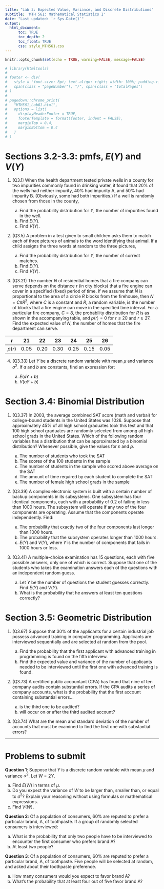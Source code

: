 ```yaml
---
title: "Lab 3: Expected Value, Variance, and Discrete Distributions"
subtitle: 'MTH 561: Mathematical Statistics I'
date: "Last updated: `r Sys.Date()`"
output: 
  html_document:
      toc: TRUE
      toc_depth: 2
      toc_float: TRUE
      css: style_MTH561.css
---
```


```r
knitr::opts_chunk$set(echo = TRUE, warning=FALSE, message=FALSE)

# library(htmltools)
# 
# footer <- div(
#   style = "font-size: 8pt; text-align: right; width: 100%; padding-right: 12pt;", 
#   span(class = "pageNumber"), "/", span(class = "totalPages")
# )
# 
# pagedown::chrome_print(
#   "MTH561_Lab01.html", 
#   options = list(
#     displayHeaderFooter = TRUE, 
#     footerTemplate = format(footer, indent = FALSE),
#     marginTop = 0.4,
#     marginBottom = 0.4
#   )
# )
```



# Sections 3.2-3.3: pmfs, $E(Y)$ and $V(Y)$

1. (Q3.1) When the health department tested private wells in a county for two impurities commonly found in drinking water, it found that 20% of the wells had neither impurity, 40% had impurity A, and 50% had impurity B. (Obviously, some had both impurities.) If a well is randomly chosen from those in the county, 

    a) Find the probability distribution for $Y$, the number of impurities found in the well.
    b) Find $E(Y)$.
    c) Find $V(Y)$.

2. (Q3.5) A problem in a test given to small children asks them to match each of three pictures of animals to the word identifying that animal. If a child assigns the three words at random to the three pictures, 

    a) Find the probability distribution for $Y$, the number of correct matches.
    b) Find $E(Y)$.
    c) Find $V(Y)$.
    
3. (Q3.21) The number $N$ of residential homes that a fire company can serve depends on the distance $r$ (in city blocks) that a fire engine can cover in a specified (fixed) period of time. If we assume that $N$ is proportional to the area of a circle $R$ blocks from the firehouse, then $N = C\pi R^2$, where $C$ is a constant and $R$, a random variable, is the number of blocks that a fire engine can move in the specified time interval. For a particular fire company, $C = 8$, the probability distribution for $R$ is as shown in the accompanying table, and $p(r) = 0$ for $r \le 20$ and $r \ge 27$. Find the expected value of $N$, the number of homes that the fire department can serve.

$r$| 21| 22|23|24|25|26
---|---|---|---|---|---|---
$p(r)$|0.05|0.20|0.30|0.25|0.15|0.05

4. (Q3.33) Let $Y$ be a discrete random variable with mean $\mu$ and variance $\sigma^2$. If $a$ and $b$ are constants, find an expression for:

    a) $E(aY+b)$
    b) $V(aY+b)$
    
# Section 3.4: Binomial Distribution

1. (Q3.37) In 2003, the average combined SAT score (math and verbal) for college-bound students in the United States was 1026. Suppose that approximately 45% of all high school graduates took this test and that 100 high school graduates are randomly selected from among all high school grads in the United States. Which of the following random variables has a distribution that can be approximated by a binomial distribution? Whenever possible, give the values for $n$ and $p$.

    a) The number of students who took the SAT
    b) The scores of the 100 students in the sample
    c) The number of students in the sample who scored above average on the SAT
    d) The amount of time required by each student to complete the SAT
    e) The number of female high school grads in the sample

2. (Q3.39) A complex electronic system is built with a certain number of backup components in its subsystems. One subsystem has four identical components, each with a probability of 0.2 of failing in less than 1000 hours. The subsystem will operate if any two of the four components are operating. Assume that the components operate independently. Find: 

    a) The probability that exactly two of the four components last longer than 1000 hours.
    b) The probability that the subsystem operates longer than 1000 hours.
    c) $E(Y)$ and $V(Y)$, where $Y$ is the number of components that fails in 1000 hours or less.

3. (Q3.41) A multiple-choice examination has 15 questions, each with five possible answers, only one of which is correct. Suppose that one of the students who takes the examination answers each of the questions with an independent random guess. 

    a) Let $Y$ be the number of questions the student guesses correctly. Find $E(Y)$ and $V(Y)$.
    b) What is the probability that he answers at least ten questions correctly?


# Section 3.5: Geometric Distribution

1. (Q3.67) Suppose that 30% of the applicants for a certain industrial job possess advanced training in computer programming. Applicants are interviewed sequentially and are selected at random from the pool. 

    a) Find the probability that the first applicant with advanced training in programming is found on the fifth interview.
    b) Find the expected value and variance of the number of applicants needed to be interviewed until the first one with advanced training is found.

2. (Q3.73) A certified public accountant (CPA) has found that nine of ten company audits contain substantial errors. If the CPA audits a series of company accounts, what is the probability that the first account containing substantial errors...

    a) is the third one to be audited?
    b) will occur on or after the third audited account?
    
3. (Q3.74) What are the mean and standard deviation of the number of accounts that must be examined to find the first one with substantial errors?


---

# Problems to submit

__Question 1__: Suppose that $Y$ is a discrete random variable with mean $\mu$ and variance $\sigma^2$. Let $W=2Y$.

a) Find $E(W)$ in terms of $\mu$.
b) Do you expect the variance of $W$ to be larger than, smaller than, or equal to $\sigma^2$? Explain your reasoning without using formulas or mathematical expressions.
c) Find $V(W)$.

__Question 2__: Of a population of consumers, 60% are reputed to prefer a particular brand, A, of toothpaste. If a group of randomly selected consumers is interviewed:

a) What is the probability that only two people have to be interviewed to encounter the first consumer who prefers brand A? 
b) At least two people?

__Question 3__: Of a population of consumers, 60% are reputed to prefer a particular brand, A, of toothpaste. Five people will be selected at random, and asked about their toothpaste preference.

a) How many consumers would you expect to favor brand A?
b) What's the probability that at least four out of five favor brand A?